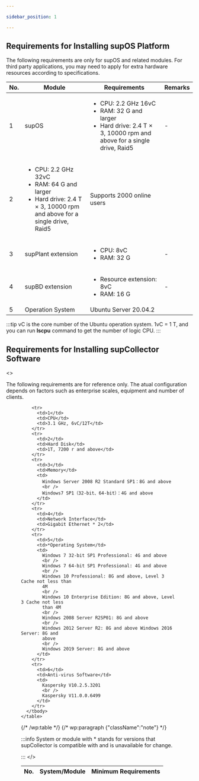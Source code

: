 ```yaml
---

sidebar_position: 1

---
```


## Requirements for Installing supOS Platform
<div>
  <p>
    The following requirements are only for supOS and related modules. For third
    party applications, you may need to apply for extra hardware resources
    according to specifications.
  </p>
  <table
    id="supOS_system_requirements__table_lhv_1sh_5tb"
    className="frame-all"
  >
    <colgroup>
      <col style={{ width: "14.265335235378032%" }} />
      <col style={{ width: "19.686162624821684%" }} />
      <col style={{ width: "41.08416547788873%" }} />
      <col style={{ width: "24.964336661911556%" }} />
    </colgroup>
    <thead>
      <tr>
        <th
          className="colsep-1 rowsep-1"
          id="supOS_system_requirements__table_lhv_1sh_5tb__entry__1"
        >
          No.
        </th>
        <th
          className="colsep-1 rowsep-1"
          id="supOS_system_requirements__table_lhv_1sh_5tb__entry__2"
        >
          Module
        </th>
        <th
          className="colsep-1 rowsep-1"
          id="supOS_system_requirements__table_lhv_1sh_5tb__entry__3"
        >
          Requirements
        </th>
        <th
          className="colsep-1 rowsep-1"
          id="supOS_system_requirements__table_lhv_1sh_5tb__entry__4"
        >
          Remarks
        </th>
      </tr>
    </thead>
    <tbody>
      <tr>
        <td
          className="colsep-1 rowsep-1"
          headers="supOS_system_requirements__table_lhv_1sh_5tb__entry__1"
        >
          1
        </td>
        <td
          className="colsep-1 rowsep-1"
          headers="supOS_system_requirements__table_lhv_1sh_5tb__entry__2"
          rowSpan={2}
        >
          supOS
        </td>
        <td
          className="colsep-1 rowsep-1"
          headers="supOS_system_requirements__table_lhv_1sh_5tb__entry__3"
        >
          <ul id="supOS_system_requirements__ul_y2p_dsh_5tb">
            <li>CPU: 2.2 GHz 16vC</li>
            <li>RAM: 32 G and larger</li>
            <li>
              Hard drive: 2.4 T × 3, 10000 rpm and above for a single drive,
              Raid5
            </li>
          </ul>
        </td>
        <td
          className="colsep-1 rowsep-1"
          headers="supOS_system_requirements__table_lhv_1sh_5tb__entry__4"
        >
          -
        </td>
      </tr>
      <tr>
        <td
          className="colsep-1 rowsep-1"
          headers="supOS_system_requirements__table_lhv_1sh_5tb__entry__1"
        >
          2
        </td>
        <td
          className="colsep-1 rowsep-1"
          headers="supOS_system_requirements__table_lhv_1sh_5tb__entry__3"
        >
          <ul id="supOS_system_requirements__ul_sgg_2sh_5tb">
            <li>CPU: 2.2 GHz 32vC</li>
            <li>RAM: 64 G and larger</li>
            <li>
              Hard drive: 2.4 T × 3, 10000 rpm and above for a single drive,
              Raid5
            </li>
          </ul>
        </td>
        <td
          className="colsep-1 rowsep-1"
          headers="supOS_system_requirements__table_lhv_1sh_5tb__entry__4"
        >
          Supports 2000 online users
        </td>
      </tr>
      <tr>
        <td
          className="colsep-1 rowsep-1"
          headers="supOS_system_requirements__table_lhv_1sh_5tb__entry__1"
        >
          3
        </td>
        <td
          className="colsep-1 rowsep-1"
          headers="supOS_system_requirements__table_lhv_1sh_5tb__entry__2"
        >
          supPlant extension
        </td>
        <td
          className="colsep-1 rowsep-1"
          headers="supOS_system_requirements__table_lhv_1sh_5tb__entry__3"
        >
          <ul id="supOS_system_requirements__ul_tvg_fsh_5tb">
            <li>CPU: 8vC</li>
            <li>RAM: 32 G</li>
          </ul>
        </td>
        <td
          className="colsep-1 rowsep-1"
          headers="supOS_system_requirements__table_lhv_1sh_5tb__entry__4"
        >
          -
        </td>
      </tr>
      <tr>
        <td
          className="colsep-1 rowsep-1"
          headers="supOS_system_requirements__table_lhv_1sh_5tb__entry__1"
        >
          4
        </td>
        <td
          className="colsep-1 rowsep-1"
          headers="supOS_system_requirements__table_lhv_1sh_5tb__entry__2"
        >
          supBD extension
        </td>
        <td
          className="colsep-1 rowsep-1"
          headers="supOS_system_requirements__table_lhv_1sh_5tb__entry__3"
        >
          <ul id="supOS_system_requirements__ul_uvg_fsh_5tb">
            <li>Resource extension: 8vC</li>
            <li>RAM: 16 G</li>
          </ul>
        </td>
        <td
          className="colsep-1 rowsep-1"
          headers="supOS_system_requirements__table_lhv_1sh_5tb__entry__4"
        >
          -
        </td>
      </tr>
      <tr>
        <td
          className="colsep-1 rowsep-1"
          headers="supOS_system_requirements__table_lhv_1sh_5tb__entry__1"
        >
          5
        </td>
        <td
          className="colsep-1 rowsep-1"
          headers="supOS_system_requirements__table_lhv_1sh_5tb__entry__2"
        >
          Operation System
        </td>
        <td
          className="colsep-1 rowsep-1"
          headers="supOS_system_requirements__table_lhv_1sh_5tb__entry__3"
        >
          Ubuntu Server 20.04.2
        </td>
        <td
          className="colsep-1 rowsep-1"
          headers="supOS_system_requirements__table_lhv_1sh_5tb__entry__4"
        />
      </tr>
    </tbody>
  </table>
  <div
    className="note note_note"
    id="supOS_system_requirements__note_j3c_ksh_5tb"
  >

:::tip
vC is the core number of the Ubuntu operation system. 1vC = 1 T, and you can run **lscpu** command to get the number of logic CPU.
:::
  </div>
</div>

## Requirements for Installing supCollector Software

<>

  <p>
    The following requirements are for reference only. The atual configuration depends
    on factors such as enterprise scales, equipment and number of clients.
  </p>
  <figure className="wp-block-table">
    <table>
    <thead>
    <tr>
          <th>No.</th>
          <th>System/Module</th>
          <th>Minimum Requirements</th>
        </tr>
        </thead>
      <tbody>
        
        <tr>
          <td>1</td>
          <td>CPU</td>
          <td>3.1 GHz, 6vC/12T</td>
        </tr>
        <tr>
          <td>2</td>
          <td>Hard Disk</td>
          <td>1T, 7200 r and above</td>
        </tr>
        <tr>
          <td>3</td>
          <td>Memory</td>
          <td>
            Windows Server 2008 R2 Standard SP1：8G and above
            <br />
            Windows7 SP1（32-bit、64-bit）：4G and above
          </td>
        </tr>
        <tr>
          <td>4</td>
          <td>Network Interface</td>
          <td>Gigabit Ethernet * 2</td>
        </tr>
        <tr>
          <td>5</td>
          <td>*Operating System</td>
          <td>
            Windows 7 32-bit SP1 Professional: 4G and above
            <br />
            Windows 7 64-bit SP1 Professional: 4G and above
            <br />
            Windows 10 Professional: 8G and above, Level 3 Cache not less than
            4M
            <br />
            Windows 10 Enterprise Edition: 8G and above, Level 3 Cache not less
            than 4M
            <br />
            Windows 2008 Server R2SP01: 8G and above
            <br />
            Windows 2012 Server R2: 8G and above Windows 2016 Server: 8G and
            above
            <br />
            Windows 2019 Server: 8G and above
          </td>
        </tr>
        <tr>
          <td>6</td>
          <td>Anti-virus Software</td>
          <td>
            Kaspersky V10.2.5.3201
            <br />
            Kaspersky V11.0.0.6499
          </td>
        </tr>
      </tbody>
    </table>
  </figure>
  {/* /wp:table */}
  {/* wp:paragraph {"className":"note"} */}


:::info
System or module with * stands for versions that supCollector is compatible with and is unavailable for change.

:::
</>

